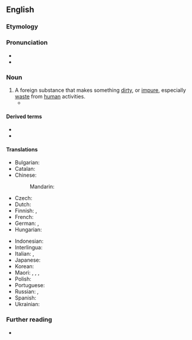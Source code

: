 ==English==

===Etymology===
{{suf|en|pollute|ant}}

===Pronunciation===
* {{IPA|en|/pəˈl(j)uːtənt/}}
* {{audio|en|En-us-pollutant.oga|Audio (US)}}

===Noun===
{{en-noun}}

# A foreign substance that makes something [[dirty]], or [[impure]], especially [[waste]] from [[human]] activities.
#* {{quote-journal|en|title=Airborne Pollutants|work=The New York Times|date=1987-01-20|url=https://www.nytimes.com/1987/01/20/science/science-watch-airborne-pollutants.html|issn=0362-4331|passage=Acid rain forms when water in the atmosphere condenses on particles containing acid-forming '''pollutants''', such as sulfate produced by the burning of fossil fuels and nitrogen oxides from automobile exhausts.}}

====Derived terms====
* {{l|en|micropollutant}}
* {{l|en|persistent organic pollutant}}

====Translations====
{{trans-top|something that pollutes}}
* Bulgarian: {{t|bg|замърсител|m}}
* Catalan: {{t|ca|contaminant|m}}
* Chinese:
*: Mandarin: {{t+|zh|污染物|tr=wūrǎnwù|sc=Hani}}
* Czech: {{t+|cs|škodlivina|f}}
* Dutch: {{t+|nl|vervuiler|m}}
* Finnish: {{t+|fi|saaste}}, {{t+|fi|epäpuhtaus}}
* French: {{t+|fr|polluant|m}}
* German: {{t+|de|Schadstoff|m}}, {{t|de|umweltgefährlicher Stoff|m}}
* Hungarian: {{t|hu|szennyező anyag}}
{{trans-mid}}
* Indonesian: {{t+|id|polutan}}
* Interlingua: {{t|ia|polluente}}
* Italian: {{t|it|[[sostanza]] [[inquinante]]|f}}, {{t+|it|inquinante|m}}
* Japanese: {{t|ja|汚染物質|tr=[[おせんぶっしつ]], osen-busshitsu|sc=Jpan}}
* Korean: {{t|ko|오염물질}}
* Maori: {{t|mi|parawhakakino}}, {{t|mi|parawhakaparu}}, {{t|mi|parakino}}, {{t|mi|paratakakino}}
* Polish: {{t|pl|substancja zanieczyszczająca środowisko|f}}
* Portuguese: {{t|pt|poluente|m}}
* Russian: {{t+|ru|загрязни́тель|m}}, {{t|ru|[[загрязнять|загрязня́ющее]] [[вещество́]]|n}}
* Spanish: {{t|es|contaminante|m}}
* Ukrainian: {{t|uk|забру́днювач|m}}
{{trans-bottom}}

===Further reading===
* {{pedia}}

{{c|en|Ecology}}